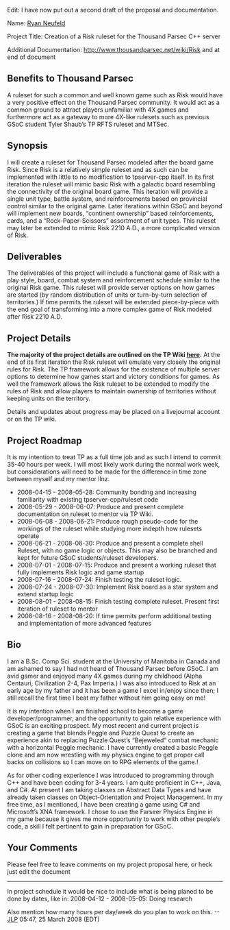 Edit: I have now put out a second draft of the proposal and documentation.

Name: [[user:Jphr|Ryan Neufeld]] 

Project Title: Creation of a Risk ruleset for the Thousand Parsec C++ server 

Additional Documentation: http://www.thousandparsec.net/wiki/Risk and at end of document

== Benefits to Thousand Parsec ==
A ruleset for such a common and well known game such as Risk would have a very positive effect on the Thousand Parsec community. It would act as a common ground to attract players unfamiliar with 4X games and furthermore act as a gateway to more 4X-like rulesets such as previous GSoC student Tyler Shaub’s TP RFTS ruleset and MTSec. 


== Synopsis ==
I will create a ruleset for Thousand Parsec modeled after the board game Risk. Since Risk is a relatively simple ruleset and as such can be implemented with little to no modification to tpserver-cpp itself. In its first iteration the ruleset will mimic basic Risk with a galactic board resembling the connectivity of the original board game. This iteration will provide a single unit type, battle system, and reinforcements based on provincial control similar to the original game. Later iterations within GSoC and beyond will implement new boards, “continent ownership” based reinforcements, cards, and a “Rock-Paper-Scissors” assortment of unit types. This ruleset may later be extended to mimic Risk 2210 A.D., a more complicated version of Risk. 


== Deliverables ==
The deliverables of this project will include  a functional game of Risk with a play style, board, combat system and reinforcement schedule similar to the original Risk game. This ruleset will provide server options on how games are started (by random distribution of units or turn-by-turn selection of territories.) If time permits the ruleset will be extended piece-by-piece with the end goal of transforming into a more complex game of Risk modeled after Risk 2210 A.D.


== Project Details ==
'''The majority of the project details are outlined on the TP Wiki [[Risk|here]].''' At the end of its first iteration the Risk ruleset will emulate very closely the original rules for Risk. The TP framework allows for the existence of multiple server options to determine how games start and victory conditions for games. As well the framework allows the Risk ruleset to be extended to modify the rules of Risk and allow players to maintain ownership of territories without keeping units on the territory.

Details and updates about progress may be placed on a livejournal account or on the TP wiki.

== Project Roadmap ==
It is my intention to treat TP as a full time job and as such I intend to commit 35-40 hours per week. I will most likely work during the normal work week, but considerations will need to be made for the difference in time zone between myself and my mentor llnz.
*2008-04-15 - 2008-05-28: Community bonding and increasing familiarity with existing tpserver-cpp/ruleset code
*2008-05-29 - 2008-06-07: Produce and present complete documentation on ruleset to mentor via TP Wiki.
*2008-06-08 - 2008-06-21: Produce rough pseudo-code for the workings of the ruleset while studying more indepth how rulesets operate
*2008-06-21 - 2008-06-30: Produce and present a complete shell Ruleset, with no game logic or objects. This may also be branched and kept for future GSoC students/ruleset developers.
*2008-07-01 - 2008-07-15: Produce and present a working ruleset that fully implements Risk logic and game startup
*2008-07-16 - 2008-07-24: Finish testing the ruleset logic.
*2008-07-24 - 2008-07-30: Implement Risk board as a star system and extend startup logic
*2008-08-01 - 2008-08-15: Finish testing complete ruleset. Present first iteration of ruleset to mentor
*2008-08-16 - 2008-08-20: If time permits perform additional testing and implementation of more advanced features


== Bio ==
I am a B.Sc. Comp Sci. student at the University of Manitoba in Canada and am ashamed to say I had not heard of Thousand Parsec before GSoC. I am avid gamer and enjoyed many 4X games during my childhood (Alpha Centauri, Civilization 2-4, Pax Imperia.) I was also introduced to Risk at an early age by my father and it has been a game I excel in/enjoy since then; I still recall the first time I beat my father without him going easy on me!

It is my intention when I am finished school to become a game developer/programmer, and the opportunity to gain relative experience with GSoC is an exciting prospect. My most recent and current project is creating a game that blends Peggle and Puzzle Quest to create an experience akin to replacing Puzzle Quest’s “Bejeweled” combat mechanic with a horizontal Peggle mechanic. I have currently created a basic Peggle clone and am now wrestling with my physics engine to get proper call backs on collisions so I can move on to RPG elements of the game.!

As for other coding experience I was introduced to programming through C++ and have been coding for 3-4 years. I am quite proficient in C++, Java, and C#. At present I am taking classes on Abstract Data Types and have already taken classes on Object-Orientation and Project Management. In my free time, as I mentioned, I have been creating a game using C# and Microsoft’s XNA framework. I chose to use the Farseer Physics Engine in my game because it gives me more opportunity to work with other people’s code, a skill I felt pertinent to gain in preparation for GSoC.


== Your Comments ==
Please feel free to leave comments on my project proposal here, or heck just edit the document

----

In project schedule it would be nice to include what is being planed to be done by dates, like in:
2008-04-12 - 2008-05-05: Doing research

Also mention how many hours per day/week do you plan to work on this.
--[[User:JLP|JLP]] 05:47, 25 March 2008 (EDT)